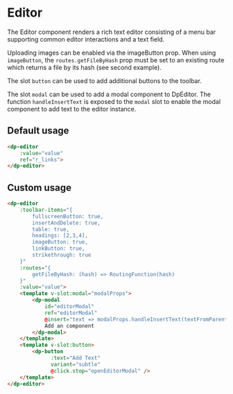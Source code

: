 
<Meta
    title="Components/Editor"
    component={DpEditor}
/>

# Editor

The Editor component renders a rich text editor consisting of a menu bar supporting common editor interactions and a text field.


Uploading images can be enabled via the imageButton prop. When using `imageButton`,
the `routes.getFileByHash` prop must be set to an existing route which returns a file by its hash (see second example).

The slot `button` can be used to add additional buttons to the toolbar.

The slot `modal` can be used to add a modal component to DpEditor. The function `handleInsertText` 
is exposed to the `modal` slot to enable the modal component to add text to the editor instance.

## Default usage

```html
<dp-editor
    :value="value"
    ref="r_links">
</dp-editor>
```

## Custom usage

```html
<dp-editor
    :toolbar-items="{
        fullscreenButton: true,
        insertAndDelete: true,
        table: true,
        headings: [2,3,4],
        imageButton: true,
        linkButton: true,
        strikethrough: true
    }"
    :routes="{
        getFileByHash: (hash) => RoutingFunction(hash)
    }"
    :value="value">
    <template v-slot:modal="modalProps">
        <dp-modal
            id="editorModal"
            ref="editorModal"
            @insert="text => modalProps.handleInsertText(textFromParentComponent)">
            Add an component
        </dp-modal>
    </template>
    <template v-slot:button>
        <dp-button
              :text="Add Text"
              variant="subtle"
              @click.stop="openEditorModal" />
    </template>
</dp-editor>
```

